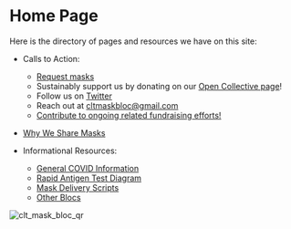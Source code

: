 # Home Page

Here is the directory of pages and resources we have on this site:

- Calls to Action:
  - [Request masks](https://docs.google.com/forms/d/e/1FAIpQLSfCafn3pynvBpLtejV45ipZITrP8NQNOxRiSrtLHgM4r90F3Q/viewform)
  - Sustainably support us by donating on our [Open Collective page](https://opencollective.com/charlotte-mask-bloc)!  
  - Follow us on [Twitter](https://x.com/CLT_Mask_Bloc)
  - Reach out at [cltmaskbloc\@gmail.com](mailto:cltmaskbloc@gmail.com)
  - [Contribute to ongoing related fundraising efforts!](/info/fundraising)

- [Why We Share Masks](/why-we-share-masks)
- Informational Resources:
  - [General COVID Information](/info/general-covid-information)
  - [Rapid Antigen Test Diagram](/info/rapid-antigen-tests)
  - [Mask Delivery Scripts](/info/mask-delivery)
  - [Other Blocs](/info/other-blocs)

![clt_mask_bloc_qr](/clt_mask_bloc_qr.png)
